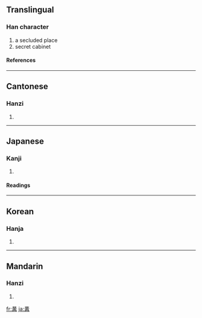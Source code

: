 ==Translingual==
===Han character===
{{Han char|rn=13|rad=冂|as=08|sn=10|four=5555<sub>7</sub>|canj=廿廿土月 (TTGB)}}
# a secluded place
# secret cabinet
====References====
{{Han ref|kx=0129.250|dkj=01540|dj=0291.160|hdz=10100.170|uh=5193|ud=20883|bh=D0E0|bd=53472}}
----
==Cantonese==
===Hanzi===
{{yue-hanzi|jyut=|y=gau3}}
# {{defn|Cantonese}}
----
==Japanese==
===Kanji===
{{ja-kanji|grade=|rs=冂08}}
# {{defn|Japanese}}
====Readings====
{{ja-readings|on=[[こう]] (kō)|kun=[[かまえる]] (kamaeru)}}
----
==Korean==
===Hanja===
{{ko-hanja|hangeul=구|rv=gu|mr=ku}}
# {{defn|Korean}}
----
==Mandarin==
===Hanzi===
{{cmn-hanzi|pin=[[gōu]] ([[gou1]]), [[gòu]] ([[gou4]])|wg=kou<sup>1</sup>, kou<sup>4</sup>}}
# {{defn|Mandarin}}

[[fr:冓]]
[[ja:冓]]